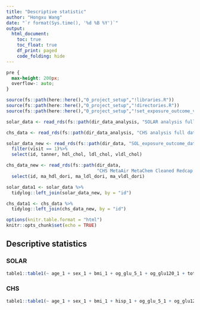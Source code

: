 ```yaml
---
title: "Descriptive statistic"
author: "Hongxu Wang"
date: "`r format(Sys.time(), '%d %B %Y')`"
output: 
  html_document:
    toc: true
    toc_float: true
    df_print: paged
    code_folding: hide
---
```


```css
pre {
  max-height: 200px;
  overflow-: auto;
}
```

```r
source(fs::path(here::here(),"0_project_setup","!libraries.R"))
source(fs::path(here::here(),"0_project_setup","!directories.R"))
source(fs::path(here::here(),"0_project_setup","!set_exposure_outcome_vars.R"))

solar_data <- read_rds(fs::path(dir_data_analysis, "SOLAR analysis full data.rds"))

chs_data <- read_rds(fs::path(dir_data_analysis, "CHS analysis full data.rds"))

solar_data_new <- read_rds(fs::path(dir_data, "SOL_exposure_outcome_data_v3.rds")) %>%
  filter(visit == 1)%>% 
  select(id, tanner, hdl_chol, ldl_chol, vldl_chol)

chs_data_new <- read_rds(fs::path(dir_data, 
                                  "CHS MetaAir MetaChem Cleaned Redcap and Exposures Outcome Data wide V3.rds"))%>%
  select(id, ma_hdl_dori, ma_ldl_dori, ma_vldl_dori)

solar_data1 <- solar_data %>% 
  tidylog::left_join(solar_data_new, by = "id")

chs_data1 <- chs_data %>%
  tidylog::left_join(chs_data_new, by = "id")

options(knitr.table.format = "html")
knitr::opts_chunk$set(echo = TRUE)
```

## Descriptive statistics 

### SOLAR
```r
table1::table1(~ age_1 + sex_1 + bmi_1 + og_glu_5_1 + og_glu120_1 + tot_chol_1 + tag_1+ diabete_change_di + diabete_change + hdl_chol + ldl_chol + vldl_chol + tanner , data = solar_data1)
```

### CHS
```r
table1::table1(~ age_1 + sex_1 + bmi_1 + hisp_1 + og_glu_5_1 + og_glu120_1 + tot_chol_1 + tag_1+ diabete_change_di + diabete_change + ma_hdl_dori + ma_ldl_dori + ma_vldl_dori, data = chs_data1 )
```


